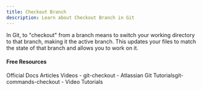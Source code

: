 ```yaml
---
title: Checkout Branch
description: Learn about Checkout Branch in Git
---
```

In Git, to "checkout" from a branch means to switch your working directory to that branch, making it the active branch. This updates your files to match the state of that branch and allows you to work on it.

#### Free Resources

<Tabs defaultValue="official">
<TabsList>
<TabsTrigger value="official">Official Docs</TabsTrigger>
<TabsTrigger value="article">Articles</TabsTrigger>
<TabsTrigger value="video">Videos</TabsTrigger>
</TabsList>

<TabsContent value="official">
<Note type="note" title="official">
- <Link href="https://git-scm.com/docs/git-checkout">git-checkout</Link>
</Note>
</TabsContent>
<TabsContent value="article">
<Note type="note" title="article">
- <Link href="https://www.git-tower.com/learn/git/commands/git-checkout">Atlassian Git Tutorials</Link>git-commands-checkout</Link>
</Note>
</TabsContent>
<TabsContent value="video">
<Note type="note" title="video">
- <Link href="https://www.youtube.com/results?search_query=git+checkout-branch+tutorial">Video Tutorials</Link>
</Note>
</TabsContent>
</Tabs>
